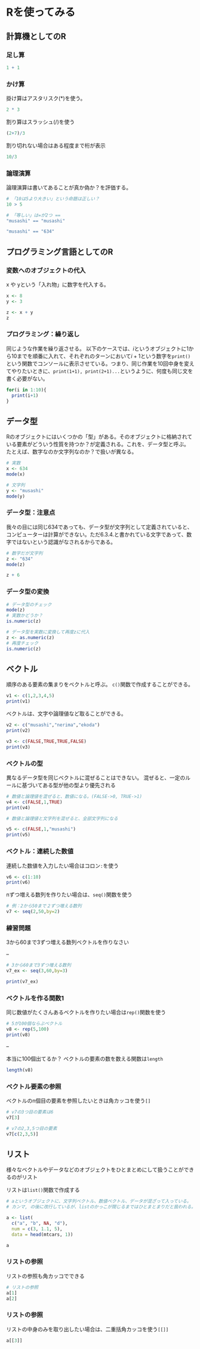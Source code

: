 # Rを使ってみる {#letsuse}


## 計算機としてのR

### 足し算

```r
1 + 1
```

### かけ算

掛け算はアスタリスク(*)を使う。 

```r

2 * 3
```


割り算はスラッシュ(/)を使う

```r

(2+7)/3
```

割り切れない場合はある程度まで桁が表示

```r
10/3
```



### 論理演算

論理演算は書いてあることが真か偽か？を評価する。

```r
# 「10は5より大きい」という命題は正しい？
10 > 5
```

```r
# 「等しい」は=が2つ == 
"musashi" == "musashi"
```

```r
"musashi" == "634"
```


## プログラミング言語としてのR

### 変数へのオブジェクトの代入

x や yという「入れ物」に数字を代入する。

```r
x <- 8
y <- 3

z <- x + y
z
```



### プログラミング：繰り返し

同じような作業を繰り返させる。
以下のケースでは、$i$というオブジェクトに1から10までを順番に入れて、それぞれのターンにおいて$i+1$という数字を`print()`という関数でコンソールに表示させている。つまり、同じ作業を10回中身を変えてやりたいときに、`print(1+1), print(2+1)...`というように、何度も同じ文を書く必要がない。

```r
for(i in 1:10){
  print(i+1)
}
```




## データ型

Rのオブジェクトにはいくつかの「型」がある。そのオブジェクトに格納されている要素がどういう性質を持つか？が定義される。これを、データ型と呼ぶ。
たとえば、数字なのか文字列なのか？で扱いが異なる。

```r
# 実数
x <- 634
mode(x)
```

```r
# 文字列
y <- "musashi"
mode(y)
```


### データ型：注意点

我々の目には同じ634であっても、データ型が文字列として定義されていると、コンピューターは計算ができない。ただ6.3.4.と書かれている文字であって、数字ではないという認識がなされるからである。

```r
# 数字だが文字列
z <- "634"
mode(z)
```

```r
z + 6
```



### データ型の変換



```r
# データ型のチェック
mode(z)
# 実数かどうか？
is.numeric(z)
```

```r
# データ型を実数に変換して再度zに代入
z <- as.numeric(z)
# 再度チェック
is.numeric(z)
```



## ベクトル

順序のある要素の集まりをベクトルと呼ぶ。
`c()`関数で作成することができる。

```r
v1 <- c(1,2,3,4,5)
print(v1)
```

ベクトルは、文字や論理値など取ることができる。

```r
v2 <- c("musashi","nerima","ekoda")
print(v2)
```

```r
v3 <- c(FALSE,TRUE,TRUE,FALSE)
print(v3)
```




### ベクトルの型

異なるデータ型を同じベクトルに混ぜることはできない。
混ぜると、一定のルールに基づいてある型が他の型より優先される


```r
# 数値と論理値を混ぜると、数値になる。(FALSE->0, TRUE->1)
v4 <- c(FALSE,1,TRUE)
print(v4) 
```

```r
# 数値と論理値と文字列を混ぜると、全部文字列になる

v5 <- c(FALSE,1,"musashi")
print(v5)
```



### ベクトル：連続した数値

連続した数値を入力したい場合はコロン`:`を使う

```r
v6 <- c(1:10)
print(v6)
```

nずつ増える数列を作りたい場合は、`seq()`関数を使う

```r
# 例：2から50まで２ずつ増える数列
v7 <- seq(2,50,by=2)
```



### 練習問題

3から60まで3ずつ増える数列ベクトルを作りなさい

--

```r
# 3から60まで3ずつ増える数列
v7_ex <- seq(3,60,by=3)

print(v7_ex)

```



### ベクトルを作る関数1

同じ数値がたくさんあるベクトルを作りたい場合は`rep()`関数を使う

```r
# 5が100個ならぶベクトル
v8 <- rep(5,100)
print(v8)
```
--

本当に100個出てるか？
ベクトルの要素の数を数える関数は`length`

```r
length(v8)
```



### ベクトル要素の参照

ベクトルのn個目の要素を参照したいときは角カッコを使う`[]`

```r
# v7の3つ目の要素は6
v7[3]
```

```r
# v7の2,3,5つ目の要素
v7[c(2,3,5)]
```



## リスト

様々なベクトルやデータなどのオブジェクトをひとまとめにして扱うことができるのがリスト

リストは`list()`関数で作成する

```r
# aというオブジェクトに、文字列ベクトル、数値ベクトル、データが混ざって入っている。
# カンマ, の後に改行しているが、listのかっこが閉じるまではひとまとまりだと扱われる。

a <- list(
  c("a", "b", NA, "d"),
  num = c(3, 1.1, 5),
  data = head(mtcars, 1))

a
```



### リストの参照

リストの参照も角カッコでできる
```r
# リストの参照
a[1]
a[2]
```



### リストの参照

リストの中身のみを取り出したい場合は、二重括角カッコを使う`[[]]`

```r
a[[3]]
```